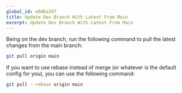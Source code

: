 ```yaml
---
global_id: e0d6a397
title: Update Dev Branch With Latest From Main
excerpt: Update Dev Branch With Latest From Main
---
```


Being on the dev branch, run the following command to pull the latest changes from the main branch:

```bash
git pull origin main
```

If you want to use rebase instead of merge (or whatever is the default config for you), you can use the following command:

```bash
git pull --rebase origin main
```
